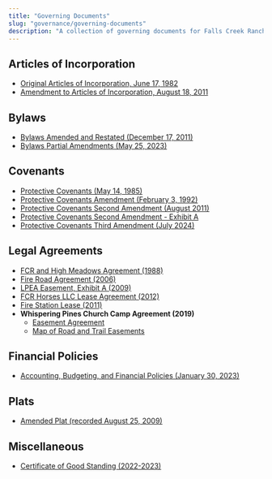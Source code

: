 ```yaml
---
title: "Governing Documents"
slug: "governance/governing-documents"
description: "A collection of governing documents for Falls Creek Ranch, including articles of incorporation, bylaws, and covenants."
---
```



## Articles of Incorporation

- [Original Articles of Incorporation, June 17, 1982](/uploads/2012/05/Original-Articles-of-Incorporation-June-17-1982.pdf)
- [Amendment to Articles of Incorporation, August 18, 2011](/uploads/2012/05/Amendment-to-Articles-of-Incorporation-August-18-2011.pdf)

## Bylaws

- [Bylaws Amended and Restated (December 17, 2011)](/uploads/2012/05/Bylaws-Amended-and-Restated-December-17-2011.pdf)
- [Bylaws Partial Amendments (May 25, 2023)](/uploads/documents/bylaws/fcr_bylaws_partial_amendments_2023_05_23.pdf)

## Covenants

- [Protective Covenants (May 14, 1985)](/uploads/2012/05/Protective-Covenants-Reception-No.-51800-on-May-14-1985.pdf)
- [Protective Covenants Amendment (February 3, 1992)](/uploads/2012/05/Protective-Covenant-Amendment-February-3-1992.pdf)
- [Protective Covenants Second Amendment (August 2011)](/uploads/2012/05/Protective-Covenant-Second-Amendment-August-2011.pdf)
- [Protective Covenants Second Amendment - Exhibit A](/uploads/2012/05/Protective-Covenants-Second-Amendment-Exhibit-A.pdf)
- [Protective Covenants Third Amendment (July 2024)](/uploads/documents/covenants/third_amendment_july_2024.pdf)

## Legal Agreements

- [FCR and High Meadows Agreement (1988)](/uploads/2016/03/FCR-and-High-Meadows-Agreement-and-Summary-of-Agreement-1988.pdf)
- [Fire Road Agreement (2006)](/uploads/2016/03/Fire-Roads-Agreement-2006.pdf)
- [LPEA Easement, Exhibit A (2009)](/uploads/2016/03/LPEA-Easement-Exhibit-A-2009.pdf)
- [FCR Horses LLC Lease Agreement (2012)](/uploads/2016/03/FCR-Horses-LLC-Lease-Agreement-2012.pdf)
- [Fire Station Lease (2011)](/uploads/2016/03/firestationlease.pdf)
- **Whispering Pines Church Camp Agreement (2019)**
  - [Easement Agreement](/uploads/2016/03/2019-11-04-Recorded-Reciprocal-Grant-of-Easements-and-Agreement-with-Exhibits.pdf)
  - [Map of Road and Trail Easements](/uploads/2016/03/Map-of-Road-and-Trail-Easements-II.pdf)

## Financial Policies

- [Accounting, Budgeting, and Financial Policies (January 30, 2023)](/uploads/2023/02/FCR-Accounting-Budgeting-and-Financial-Reporting-Policies-January-30-2023.pdf)

## Plats

- [Amended Plat (recorded August 25, 2009)](/uploads/2012/05/Amended-Plat-recorded-8-25-2009.pdf)

## Miscellaneous

- [Certificate of Good Standing (2022-2023)](/uploads/2022/11/Certificate-of-Good-Standing-2022-23.pdf)

<FileHistory file="src/content/docs/governance/governing-documents.mdx" />